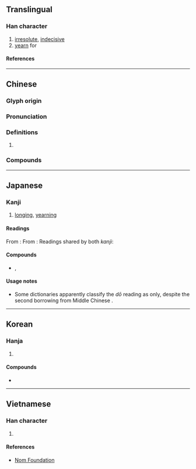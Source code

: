 {{character info}}
==Translingual==

===Han character===
{{Han char|rn=61|rad=心|as=12|sn=15|four=90014|canj=PYTG|ids=⿰忄童}}

# [[irresolute]], [[indecisive]]
# [[yearn]] for

====References====
{{Han ref|kx=0403.220|dkj=11242|dj=0743.240|hdz=42356.060|uh=61A7}}

----

==Chinese==
{{zh-forms}}

===Glyph origin===
{{Han etym}}

===Pronunciation===
{{zh-pron
|m=chōng
|c=cung1
|h=
|md=
|mn=qz,tw,xm,zz:chhiong
|w=
|mc=y
|oc=y
|cat=
}}

===Definitions===
{{zh-hanzi}}

# {{rfdef|zh}}

===Compounds===
{{zh-der|憧憧|憧憬}}

----

==Japanese==

===Kanji===
{{ja-kanji|grade=|rs=心12}}

# [[long#Etymology 2|long]]ing, [[yearn]]ing

====Readings====
From {{w|Middle Chinese}} {{ltc-l|憧|id=1}}:
{{ja-readings
|goon=しゅ<しゆ
|kanon=しょう<しよう
}}
From {{w|Middle Chinese}} {{ltc-l|憧|id=2}}:
{{ja-readings
|goon=どう
|kanon=とう<たう
|kanyoon=どう
}}
Readings shared by both ''kanji'':
{{ja-readings
|kun=あこが-れる, あこが-らす
}}

====Compounds====
* {{ja-r|憧憬|しょうけい}}, {{ja-r|憧憬|どうけい|[[long#Etymology 2|long]]ing, [[yearn]]ing}}

====Usage notes====
* Some dictionaries apparently classify the ''dō'' reading as ''{{ll|ja|慣用音|kan'yō-on}}'' only, despite the second borrowing from Middle Chinese {{ltc-l|憧|id=2}}.

----

==Korean==

===Hanja===
{{ko-hanja|그리워하다|그리워할|동}}

# {{hanja form of|동|[[longing]], [[yearning]]}}

====Compounds====
* {{ko-l|동경|[[longing]]; [[yearning]]|憧憬}}

----

==Vietnamese==

===Han character===
{{vi-readings|rs=心12|reading=sung}}

# {{rfdef|vi|sort=心12}}

====References====
* [http://nomfoundation.org/common/nom_details.php?codepoint=61a7 Nom Foundation]